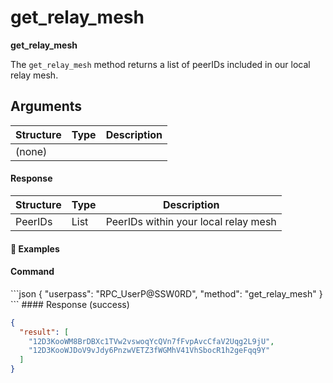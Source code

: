 
# get\_relay\_mesh

**get\_relay\_mesh**

The `get_relay_mesh` method returns a list of peerIDs included in our local relay mesh.

## Arguments

| Structure | Type | Description |
| --------- | ---- | ----------- |
| (none)    |      |             |

#### Response

| Structure | Type | Description                          |
| --------- | ---- | ------------------------------------ |
| PeerIDs   | List | PeerIDs within your local relay mesh |

#### 📌 Examples

#### Command

<CodeGroup title="" tag="POST" label="get_relay_mesh" mm2MethodDecorate="true">
  ```json
  {
    "userpass": "RPC_UserP@SSW0RD",
    "method": "get_relay_mesh"
  }
  ```
</CodeGroup>

<CollapsibleSection expandedText="Hide Response" collapsedText="Show Response">
  #### Response (success)

  ```json
  {
    "result": [
      "12D3KooWM8BrDBXc1TVw2vswoqYcQVn7fFvpAvcCfaV2Uqg2L9jU",
      "12D3KooWJDoV9vJdy6PnzwVETZ3fWGMhV41VhSbocR1h2geFqq9Y"
    ]
  }
  ```
</CollapsibleSection>
